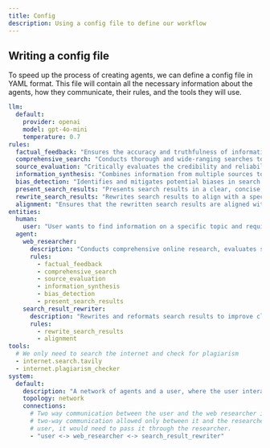 ```yaml
---
title: Config
description: Using a config file to define our workflow
---
```


## Writing a config file
To speed up the process of creating agents, we can define a config file in YAML format. This file will contain all the necessary information about the agents, how they communicate, their rules, and the tools they will use.

```yaml
llm:
  default:
    provider: openai
    model: gpt-4o-mini
    temperature: 0.7
rules:
  factual_feedback: "Ensures the accuracy and truthfulness of information presented. Verifies claims and negatives spreading misinformation."
  comprehensive_search: "Conducts thorough and wide-ranging searches to gather relevant information from diverse sources."
  source_evaluation: "Critically evaluates the credibility and reliability of sources to prioritize trustworthy information."
  information_synthesis: "Combines information from multiple sources to create a coherent and comprehensive understanding of the topic."
  bias_detection: "Identifies and mitigates potential biases in search results and information sources."
  present_search_results: "Presents search results in a clear, concise, and organized manner."
  rewrite_search_results: "Rewrites search results to align with a specific objective or viewpoint."
  alignment: "Ensures that the rewritten search results are aligned with the desired objective or viewpoint."
entities:
  human:
    user: "User wants to find information on a specific topic and requires assistance in conducting research, evaluating sources, and synthesizing information."
  agent:
    web_researcher: 
      description: "Conducts comprehensive online research, evaluates sources critically, synthesizes information from diverse sources, and presents factual findings while minimizing bias."
      rules:
        - factual_feedback
        - comprehensive_search
        - source_evaluation
        - information_synthesis
        - bias_detection
        - present_search_results
    search_result_rewriter:
      description: "Rewrites and reformats search results to improve clarity, readability, and alignment with specific objectives while maintaining factual accuracy."
      rules:
        - rewrite_search_results
        - alignment
tools:
  # We only need to search the internet and check for plagiarism
  - internet.search.tavily
  - internet.plagiarism_checker
system:
  default:
    description: "A network of agents and a user, where the user interacts with the web_researcher agent to conduct research, and the web_researcher interacts with the search_result_rewriter agent to refine and present the findings."
    topology: network
    connections:
      # Two way communication between the user and the web researcher is allowed, but rewriter has 
      # two-way communication allowed only between it and the researcher. To send information to the 
      # user, it would need to pass it through the researcher.
      - "user <-> web_researcher <-> search_result_rewriter"
```